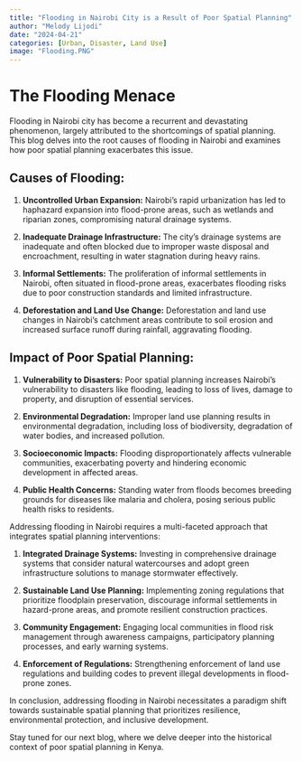 ```yaml
---
title: "Flooding in Nairobi City is a Result of Poor Spatial Planning"
author: "Melody Lijodi"
date: "2024-04-21"
categories: [Urban, Disaster, Land Use]
image: "Flooding.PNG"
---
```


# The Flooding Menace

Flooding in Nairobi city has become a recurrent and devastating phenomenon, largely attributed to the shortcomings of spatial planning. This blog delves into the root causes of flooding in Nairobi and examines how poor spatial planning exacerbates this issue.

## Causes of Flooding:

1.  **Uncontrolled Urban Expansion:** Nairobi's rapid urbanization has led to haphazard expansion into flood-prone areas, such as wetlands and riparian zones, compromising natural drainage systems.

<!-- -->

2.  **Inadequate Drainage Infrastructure:** The city's drainage systems are inadequate and often blocked due to improper waste disposal and encroachment, resulting in water stagnation during heavy rains.

3.  **Informal Settlements:** The proliferation of informal settlements in Nairobi, often situated in flood-prone areas, exacerbates flooding risks due to poor construction standards and limited infrastructure.

4.  **Deforestation and Land Use Change:** Deforestation and land use changes in Nairobi's catchment areas contribute to soil erosion and increased surface runoff during rainfall, aggravating flooding.

## Impact of Poor Spatial Planning:

1.  **Vulnerability to Disasters:** Poor spatial planning increases Nairobi's vulnerability to disasters like flooding, leading to loss of lives, damage to property, and disruption of essential services.

<!-- -->

2.  **Environmental Degradation:** Improper land use planning results in environmental degradation, including loss of biodiversity, degradation of water bodies, and increased pollution.

3.  **Socioeconomic Impacts:** Flooding disproportionately affects vulnerable communities, exacerbating poverty and hindering economic development in affected areas.

4.  **Public Health Concerns:** Standing water from floods becomes breeding grounds for diseases like malaria and cholera, posing serious public health risks to residents.

Addressing flooding in Nairobi requires a multi-faceted approach that integrates spatial planning interventions:

1.  **Integrated Drainage Systems:** Investing in comprehensive drainage systems that consider natural watercourses and adopt green infrastructure solutions to manage stormwater effectively.

2.  **Sustainable Land Use Planning:** Implementing zoning regulations that prioritize floodplain preservation, discourage informal settlements in hazard-prone areas, and promote resilient construction practices.

3.  **Community Engagement:** Engaging local communities in flood risk management through awareness campaigns, participatory planning processes, and early warning systems.

4.  **Enforcement of Regulations:** Strengthening enforcement of land use regulations and building codes to prevent illegal developments in flood-prone zones.

In conclusion, addressing flooding in Nairobi necessitates a paradigm shift towards sustainable spatial planning that prioritizes resilience, environmental protection, and inclusive development.

Stay tuned for our next blog, where we delve deeper into the historical context of poor spatial planning in Kenya.
